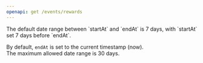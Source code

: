 ```yaml
---
openapi: get /events/rewards
---
```


<Note>
  The default date range between `startAt` and `endAt` is 7 days, with `startAt` set 7 days before `endAt`.  
  
  By default, `endAt` is set to the current timestamp (now).  
  The maximum allowed date range is 30 days.  
</Note>